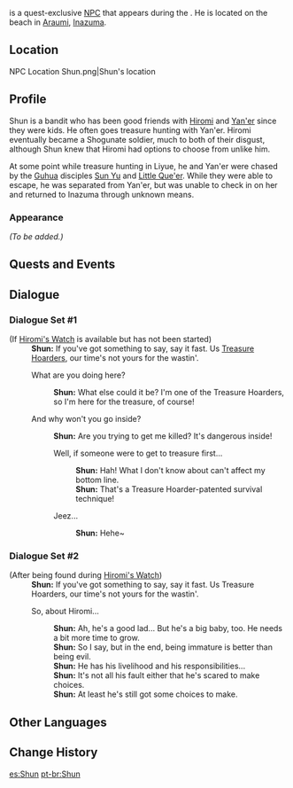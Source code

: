{{Meta
<!-- REMOVE THIS TEMPLATE AFTER ADDING MISSING INFO -->
|missing_NPC_profile  = yes
}}
{{Character Infobox
|type             = Quest NPC
|image            = NPC Shun.png
|region           = Inazuma
|location         = Inazuma
|affiliation      = Treasure Hoarders
|title            = Self-Proclaimed Treasure Hoarder Cadre
}}
{{Lang|'''Shun'''|zh=阿顺|zh_rm=Ā Shùn}} is a quest-exclusive [[NPC]] that appears during the {{Quest|Hiromi's Watch}}. He is located on the beach in [[Araumi]], [[Inazuma]].

==Location==
<gallery>
NPC Location Shun.png|Shun's location
<!-- NPC Location Shun Context.png|Additional context -->
</gallery>

==Profile==
<!-- detailed story/lore information goes here -->
Shun is a bandit who has been good friends with [[Hiromi]] and [[Yan'er]] since they were kids. He often goes treasure hunting with Yan'er. Hiromi eventually became a Shogunate soldier, much to both of their disgust, although Shun knew that Hiromi had options to choose from unlike him.

At some point while treasure hunting in Liyue, he and Yan'er were chased by the [[Guhua Clan|Guhua]] disciples [[Sun Yu]] and [[Little Que'er]]. While they were able to escape, he was separated from Yan'er, but was unable to check in on her and returned to Inazuma through unknown means.

===Appearance===
''(To be added.)''

==Quests and Events==
{{Quests and Events}}

==Dialogue==
===Dialogue Set #1===
{{Dialogue Start}}
;(If [[Hiromi's Watch]] is available but has not been started)
:'''Shun:''' If you've got something to say, say it fast. Us [[Treasure Hoarders]], our time's not yours for the wastin'.
:{{DIcon}} What are you doing here?
::'''Shun:''' What else could it be? I'm one of the Treasure Hoarders, so I'm here for the treasure, of course!
:{{DIcon}} And why won't you go inside?
::'''Shun:''' Are you trying to get me killed? It's dangerous inside!
::{{DIcon}} Well, if someone were to get to treasure first...
:::'''Shun:''' Hah! What I don't know about can't affect my bottom line.
:::'''Shun:''' That's a Treasure Hoarder-patented survival technique!
::{{DIcon}} Jeez...
:::'''Shun:''' Hehe~
{{Dialogue End}}

===Dialogue Set #2===
{{Dialogue Start}}
;(After being found during [[Hiromi's Watch]])
:'''Shun:''' If you've got something to say, say it fast. Us Treasure Hoarders, our time's not yours for the wastin'.
:{{DIcon}} So, about Hiromi...
::'''Shun:''' Ah, he's a good lad... But he's a big baby, too. He needs a bit more time to grow.
::'''Shun:''' So I say, but in the end, being immature is better than being evil.
::'''Shun:''' He has his livelihood and his responsibilities...
::'''Shun:''' It's not all his fault either that he's scared to make choices.
::'''Shun:''' At least he's still got some choices to make.
{{Dialogue End}}

==Other Languages==
{{Other Languages
|default_hidden = 1
|en      = Shun
|zhs     = 阿顺
|zhs_rm  = Ā Shùn
|zht     = 阿順
|zht_rm  = Ā Shùn
|ja      = 順
|ja_rm   = Kazu{{Assumed}}
|ko      = {{tt|순|順}}식
|es      = Shun
|fr      = Shun
|ru      = Шунь
|th      = Shun
|vi      = Shun
|de      = Shun
|id      = Shun
|pt      = Shun
|tr      = Shun
|it      = Shun
}}

==Change History==
{{Change History|2.0}}
<!--
==References==
{{Reflist}}-->

[[es:Shun]]
[[pt-br:Shun]]